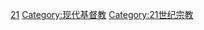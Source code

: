 {{Catmore}}

[[Category:各世纪基督教|21]]
[[Category:现代基督教|Category:现代基督教]]
[[Category:21世纪宗教|Category:21世纪宗教]]